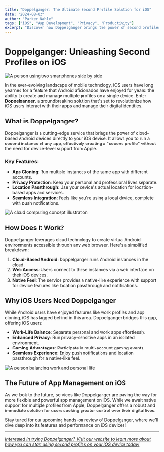 ```yaml
---
title: "Doppelganger: The Ultimate Second Profile Solution for iOS"
date: "2024-08-02"
author: "Parker Wahle"
tags: ["iOS", "App Development", "Privacy", "Productivity"]
excerpt: "Discover how Doppelganger brings the power of second profiles to iOS, revolutionizing how users manage multiple app instances and digital identities."
---
```


# Doppelganger: Unleashing Second Profiles on iOS

![A person using two smartphones side by side](/api/placeholder/800/400 "Stock photo query: person using two smartphones")

In the ever-evolving landscape of mobile technology, iOS users have long yearned for a feature that Android aficionados have enjoyed for years: the ability to create and manage multiple profiles on a single device. Enter **Doppelganger**, a groundbreaking solution that's set to revolutionize how iOS users interact with their apps and manage their digital identities.

## What is Doppelganger?

Doppelganger is a cutting-edge service that brings the power of cloud-based Android devices directly to your iOS device. It allows you to run a second instance of any app, effectively creating a "second profile" without the need for device-level support from Apple.

### Key Features:

- **App Cloning**: Run multiple instances of the same app with different accounts.
- **Privacy Protection**: Keep your personal and professional lives separate.
- **Location Passthrough**: Use your device's actual location for location-based apps and services.
- **Seamless Integration**: Feels like you're using a local device, complete with push notifications.

![A cloud computing concept illustration](/api/placeholder/800/400 "Stock photo query: cloud computing concept")

## How Does It Work?

Doppelganger leverages cloud technology to create virtual Android environments accessible through any web browser. Here's a simplified breakdown:

1. **Cloud-Based Android**: Doppelganger runs Android instances in the cloud.
2. **Web Access**: Users connect to these instances via a web interface on their iOS devices.
3. **Native Feel**: The service provides a native-like experience with support for device features like location passthrough and notifications.

## Why iOS Users Need Doppelganger

While Android users have enjoyed features like work profiles and app cloning, iOS has lagged behind in this area. Doppelganger bridges this gap, offering iOS users:

- **Work-Life Balance**: Separate personal and work apps effortlessly.
- **Enhanced Privacy**: Run privacy-sensitive apps in an isolated environment.
- **Gaming Advantages**: Participate in multi-account gaming events.
- **Seamless Experience**: Enjoy push notifications and location passthrough for a native-like feel.

![A person balancing work and personal life](/api/placeholder/800/400 "Stock photo query: work-life balance concept")

## The Future of App Management on iOS

As we look to the future, services like Doppelganger are paving the way for more flexible and powerful app management on iOS. While we await native support for multiple profiles from Apple, Doppelganger offers a robust and immediate solution for users seeking greater control over their digital lives.

Stay tuned for our upcoming hands-on review of Doppelganger, where we'll dive deep into its features and performance on iOS devices!

---

[_Interested in trying Doppelganger? Visit our website to learn more about how you can start using second profiles on your iOS device today!_](/)
